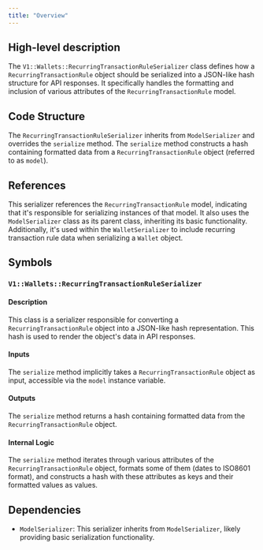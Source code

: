 ```yaml
---
title: "Overview"
---
```


## High-level description
The `V1::Wallets::RecurringTransactionRuleSerializer` class defines how a `RecurringTransactionRule` object should be serialized into a JSON-like hash structure for API responses. It specifically handles the formatting and inclusion of various attributes of the `RecurringTransactionRule` model.

## Code Structure
The `RecurringTransactionRuleSerializer` inherits from `ModelSerializer` and overrides the `serialize` method. The `serialize` method constructs a hash containing formatted data from a `RecurringTransactionRule` object (referred to as `model`).

## References
This serializer references the `RecurringTransactionRule` model, indicating that it's responsible for serializing instances of that model. It also uses the `ModelSerializer` class as its parent class, inheriting its basic functionality. Additionally, it's used within the `WalletSerializer` to include recurring transaction rule data when serializing a `Wallet` object.

## Symbols

### `V1::Wallets::RecurringTransactionRuleSerializer`
#### Description
This class is a serializer responsible for converting a `RecurringTransactionRule` object into a JSON-like hash representation. This hash is used to render the object's data in API responses.

#### Inputs
The `serialize` method implicitly takes a `RecurringTransactionRule` object as input, accessible via the `model` instance variable.

#### Outputs
The `serialize` method returns a hash containing formatted data from the `RecurringTransactionRule` object.

#### Internal Logic
The `serialize` method iterates through various attributes of the `RecurringTransactionRule` object, formats some of them (dates to ISO8601 format), and constructs a hash with these attributes as keys and their formatted values as values.

## Dependencies
- `ModelSerializer`: This serializer inherits from `ModelSerializer`, likely providing basic serialization functionality.

